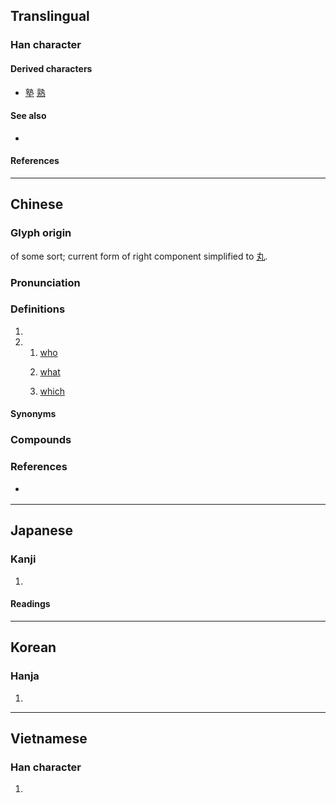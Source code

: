 {{character info/new}}
==Translingual==

===Han character===
{{Han char|rn=39|rad=子|as=08|sn=11|four=05417|canj=YDKNI|ids=⿰享丸}}

====Derived characters====
* [[塾]] [[熟]]

====See also====
* {{l|mul|埶}} <!-- reasonably graphically similar; compare 熱, 熟-->

====References====
{{Han ref|kx=0280.050|dkj=06995|dj=0549.030|hdz=21016.140|uh=5B70}}

----

==Chinese==
{{zh-forms}}

===Glyph origin===
{{Han etym}}
{{Han compound|享|丮|ls=ic}} of some sort; current form of right component simplified to [[丸]].

===Pronunciation===
{{zh-pron
|m=shú
|c=suk6
|h=pfs=su̍k
|mn=sio̍k
|w=
|mc=y
|oc=y
|ma=
|cat=pron,det
}}

===Definitions===
{{zh-hanzi}}

# {{zh-original|熟}}
# {{n-g|A particle.}}
## [[who]]
##: {{zh-x|人 非 聖賢，孰 能 無 過|People are not sages; '''who''' can be without error?}}
## [[what]]
##: {{zh-x|是 可 忍，孰 不可 忍|If this can be tolerated, '''what''' cannot?}}
## [[which]]

====Synonyms====
{{zh-dial|誰}}

===Compounds===
{{zh-der|孰是孰非|是可忍，孰不可忍|孰若|孰料}}

===References===
* {{qualifier|Hakka}} {{R:hak:Lau 1997}}

----

==Japanese==

===Kanji===
{{ja-kanji|grade=|rs=子08}}

# {{defn|lang=ja|sort=子08}}

====Readings====
{{ja-readings
|on=じゅく
|kun=たれ, いずれ
}}

----

==Korean==

===Hanja===
{{ko-hanja|숙}}

# {{defn|lang=ko|sort=子08}}

----

==Vietnamese==

===Han character===
{{vi-readings|rs=子08|reading=thục}}

# {{defn|lang=vi|sort=子08}}

{{cln|vi|Han tu}}